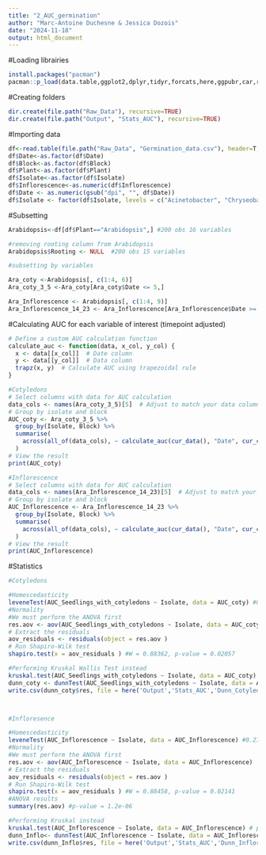---
title: "2_AUC_germination"
author: "Marc-Antoine Duchesne & Jessica Dozois"
date: "2024-11-18"
output: html_document
---
#Loading librairies
```{r Librairies}
install.packages("pacman")
pacman::p_load(data.table,ggplot2,dplyr,tidyr,forcats,here,ggpubr,car,rstatix, pracma, purrr, FSA)
```

#Creating folders
```{r}
dir.create(file.path("Raw_Data"), recursive=TRUE)
dir.create(file.path("Output", "Stats_AUC"), recursive=TRUE)
```

#Importing data
```{r Importation}
df<-read.table(file.path("Raw_Data", "Germination_data.csv"), header=T, sep=",", comment.char = "") # 400 obs 16 variables
df$Date<-as.factor(df$Date)
df$Block<-as.factor(df$Block)
df$Plant<-as.factor(df$Plant)
df$Isolate<-as.factor(df$Isolate)
df$Inflorescence<-as.numeric(df$Inflorescence)
df$Date <- as.numeric(gsub("dpi", "", df$Date))
df$Isolate <- factor(df$Isolate, levels = c("Acinetobacter", "Chryseobacterium", "Raoultella", "Control"))

```

#Subsetting
```{r}
Arabidopsis<-df[df$Plant=="Arabidopsis",] #200 obs 16 variables

#removing rooting column from Arabidopsis
Arabidopsis$Rooting <- NULL  #200 obs 15 variables

#subsetting by variables

Ara_coty <-Arabidopsis[, c(1:4, 6)]
Ara_coty_3_5 <-Ara_coty[Ara_coty$Date <= 5,]

Ara_Inflorescence <- Arabidopsis[, c(1:4, 9)]
Ara_Inflorescence_14_23 <- Ara_Inflorescence[Ara_Inflorescence$Date >= 14 & Ara_Inflorescence$Date <= 23,]
```


#Calculating AUC for each variable of interest (timepoint adjusted)
```{r}
# Define a custom AUC calculation function
calculate_auc <- function(data, x_col, y_col) {
  x <- data[[x_col]]  # Date column
  y <- data[[y_col]]  # Data column
  trapz(x, y)  # Calculate AUC using trapezoidal rule
}

#Cotyledons
# Select columns with data for AUC calculation
data_cols <- names(Ara_coty_3_5)[5]  # Adjust to match your data column range
# Group by isolate and block
AUC_coty <- Ara_coty_3_5 %>%
  group_by(Isolate, Block) %>%
  summarise(
    across(all_of(data_cols), ~ calculate_auc(cur_data(), "Date", cur_column()), .names = "AUC_{.col}")
  )
# View the result
print(AUC_coty)

#Inflorescence
# Select columns with data for AUC calculation
data_cols <- names(Ara_Inflorescence_14_23)[5]  # Adjust to match your data column range
# Group by isolate and block
AUC_Inflorescence <- Ara_Inflorescence_14_23 %>%
  group_by(Isolate, Block) %>%
  summarise(
    across(all_of(data_cols), ~ calculate_auc(cur_data(), "Date", cur_column()), .names = "AUC_{.col}")
  )
# View the result
print(AUC_Inflorescence)

```

#Statistics
```{r}
#Cotyledons

#Homescedasticity
leveneTest(AUC_Seedlings_with_cotyledons ~ Isolate, data = AUC_coty) #0.9157
#Normality
#We must perform the ANOVA first
res.aov <- aov(AUC_Seedlings_with_cotyledons ~ Isolate, data = AUC_coty)
# Extract the residuals
aov_residuals <- residuals(object = res.aov )
# Run Shapiro-Wilk test
shapiro.test(x = aov_residuals ) #W = 0.88362, p-value = 0.02057

#Performing Kruskal Wallis Test instead
kruskal.test(AUC_Seedlings_with_cotyledons ~ Isolate, data = AUC_coty) # p 0.01027
dunn_coty <- dunnTest(AUC_Seedlings_with_cotyledons ~ Isolate, data = AUC_coty, method = "bh")
write.csv(dunn_coty$res, file = here('Output','Stats_AUC','Dunn_Cotyledons.csv'), sep = "\t")



#Infloresence

#Homescedasticity
leveneTest(AUC_Inflorescence ~ Isolate, data = AUC_Inflorescence) #0.2717
#Normality
#We must perform the ANOVA first
res.aov <- aov(AUC_Inflorescence ~ Isolate, data = AUC_Inflorescence)
# Extract the residuals
aov_residuals <- residuals(object = res.aov )
# Run Shapiro-Wilk test
shapiro.test(x = aov_residuals ) #W = 0.88458, p-value = 0.02141
#ANOVA results
summary(res.aov) #p-value = 1.2e-06

#Performing Kruskal instead
kruskal.test(AUC_Inflorescence ~ Isolate, data = AUC_Inflorescence) # p 0.007347
dunn_Inflo<- dunnTest(AUC_Inflorescence ~ Isolate, data = AUC_Inflorescence, method = "bh")
write.csv(dunn_Inflo$res, file = here('Output','Stats_AUC','Dunn_Inflorescence.csv'), sep = "\t")

```

